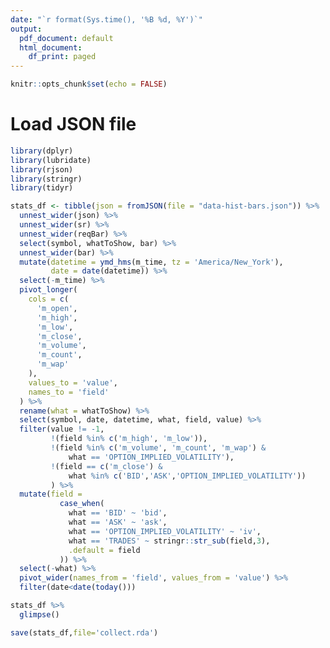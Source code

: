 ```yaml
---
date: "`r format(Sys.time(), '%B %d, %Y')`"
output:
  pdf_document: default
  html_document:
    df_print: paged
---
```


```r
knitr::opts_chunk$set(echo = FALSE)
```


# Load JSON file 
```r
library(dplyr)
library(lubridate)
library(rjson)
library(stringr)
library(tidyr)
```
  

```r
stats_df <- tibble(json = fromJSON(file = "data-hist-bars.json")) %>%
  unnest_wider(json) %>%
  unnest_wider(sr) %>%
  unnest_wider(reqBar) %>%
  select(symbol, whatToShow, bar) %>%
  unnest_wider(bar) %>%
  mutate(datetime = ymd_hms(m_time, tz = 'America/New_York'),
         date = date(datetime)) %>%
  select(-m_time) %>%
  pivot_longer(
    cols = c(
      'm_open',
      'm_high',
      'm_low',
      'm_close',
      'm_volume',
      'm_count',
      'm_wap'
    ),
    values_to = 'value',
    names_to = 'field'
  ) %>%
  rename(what = whatToShow) %>%
  select(symbol, date, datetime, what, field, value) %>%
  filter(value != -1,
         !(field %in% c('m_high', 'm_low')),
         !(field %in% c('m_volume', 'm_count', 'm_wap') &
             what == 'OPTION_IMPLIED_VOLATILITY'),
         !(field == c('m_close') &
             what %in% c('BID','ASK','OPTION_IMPLIED_VOLATILITY'))
         ) %>%
  mutate(field = 
           case_when(
             what == 'BID' ~ 'bid',
             what == 'ASK' ~ 'ask',
             what == 'OPTION_IMPLIED_VOLATILITY' ~ 'iv',
             what == 'TRADES' ~ stringr::str_sub(field,3),
             .default = field
           )) %>%
  select(-what) %>%
  pivot_wider(names_from = 'field', values_from = 'value') %>%
  filter(date<date(today()))

stats_df %>%
  glimpse()

save(stats_df,file='collect.rda')

```


